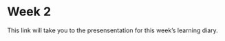 # Week 2 {.unnumbered}

This link will take you to the presensentation for this week's learning diary. 
